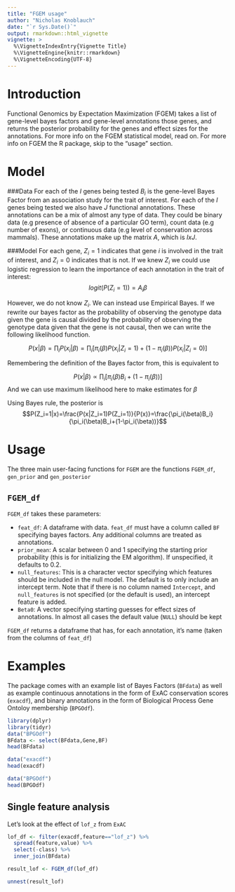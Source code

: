 ```yaml
---
title: "FGEM usage"
author: "Nicholas Knoblauch"
date: "`r Sys.Date()`"
output: rmarkdown::html_vignette
vignette: >
  %\VignetteIndexEntry{Vignette Title}
  %\VignetteEngine{knitr::rmarkdown}
  %\VignetteEncoding{UTF-8}
---
```


# Introduction

Functional Genomics by Expectation Maximization (FGEM) takes a list of gene-level bayes factors and gene-level annotations those genes, and returns the posterior probability for the genes and effect sizes for the  annotations. For more info on the FGEM statistical model, read on.  For more info on FGEM the R package, skip to the "usage" section.

# Model

###Data
  For each of the $I$ genes being tested $B_i$ is the gene-level Bayes Factor from an association study for the trait of interest. For each of the $I$ genes being tested we also have $J$ functional annotations.  These annotations can be a mix of almost any type of data.  They could be binary data (e.g presence of absence of a particular GO term), count data (e.g number of exons), or continuous data (e.g level of conservation across mammals).  These annotations make up the matrix $A$, which is $IxJ$.  
  
###Model
  For each gene, $Z_i=1$ indicates that gene $i$ is involved in the trait of interest, and $Z_i=0$ indicates that is not.  If we knew $Z_i$ we could use logistic regression to learn the importance of each annotation in the trait of interest:
  $$logit(P(Z_i=1))=A_i\beta$$

However, we do not know $Z_i$.  We can instead use Empirical Bayes.  If we rewrite our bayes factor as the probability of observing the genotype data given the gene is causal divided by the probability of observing the genotype data given that the gene is not causal, then we can write the following likelihood function.

$$ P(x|\beta)=\prod_iP(x_i|\beta)=\prod_i [\pi_i(\beta)P(x_i|Z_i=1)+(1-\pi_i(\beta))P(x_i|Z_i=0)]$$

Remembering the definition of the Bayes factor from, this is equivalent to 

$$P(x|\beta) \propto \prod_i[\pi_i(\beta)B_i+(1-\pi_i(\beta))]$$
And we can use maximum likelihood here to make estimates for $\beta$

Using Bayes rule, the posterior is 
$$P(Z_i=1|x)=\frac{P(x|Z_i=1)P(Z_i=1)}{P(x)}=\frac{\pi_i(\beta)B_i}{\pi_i(\beta)B_i+(1-\pi_i(\beta))}$$


# Usage

The three main user-facing functions for `FGEM` are the functions `FGEM_df`, `gen_prior` and `gen_posterior`

## `FGEM_df`

`FGEM_df` takes these parameters:

- `feat_df`:  A dataframe with data.  `feat_df` must have a column called `BF` specifying bayes factors. Any additional columns are treated as  annotations.
- `prior_mean`: A scalar between 0 and 1 specifying the starting prior probability (this is for initializing the EM algorithm). If unspecified, it defaults to 0.2.
- `null_features`:  This is a character vector specifying which features should be included in the null model. The default is to only include an intercept term.  Note that if there is no column named `Intercept`, and `null_features` is not specified (or the default is used), an intercept feature is added.
- `Beta0`: A vector specifying starting guesses for effect sizes of annotations.   In almost all cases the default value (`NULL`) should be kept

`FGEM_df` returns a dataframe that has, for each annotation, it's name (taken from the columns of `feat_df`)

# Examples
The package comes with an example list of Bayes Factors (`BFdata`)  as well as example continuous annotations in the form of ExAC conservation scores (`exacdf`), and binary annotations in the form of Biological Process Gene Ontoloy membership (`BPGOdf`).


```r
library(dplyr)
library(tidyr)
data("BPGOdf")
BFdata <- select(BFdata,Gene,BF)
head(BFdata)
```

```r
data("exacdf")
head(exacdf)
```

```r
data("BPGOdf")
head(BPGOdf)
```

## Single feature analysis

Let's look at the effect of `lof_z` from `ExAC`

```r
lof_df <- filter(exacdf,feature=="lof_z") %>% 
  spread(feature,value) %>% 
  select(-class) %>% 
  inner_join(BFdata)

result_lof <- FGEM_df(lof_df)

unnest(result_lof)


```

## 



